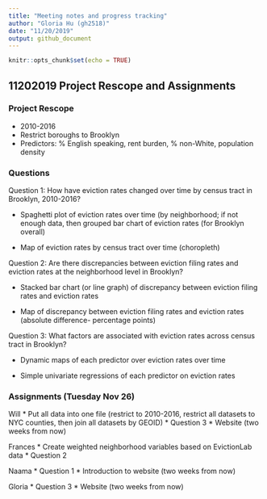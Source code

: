 ```yaml
---
title: "Meeting notes and progress tracking"
author: "Gloria Hu (gh2518)"
date: "11/20/2019"
output: github_document
---
```


```r
knitr::opts_chunk$set(echo = TRUE)
```

## 11202019 Project Rescope and Assignments

### Project Rescope
- 2010-2016
- Restrict boroughs to Brooklyn
- Predictors: % English speaking, rent burden, % non-White, population density

### Questions
Question 1: How have eviction rates changed over time by census tract in Brooklyn, 2010-2016?

* Spaghetti plot of eviction rates over time (by neighborhood; if not enough data, then grouped bar chart of eviction rates (for Brooklyn overall)

* Map of eviction rates by census tract over time (choropleth)

Question 2: Are there discrepancies between eviction filing rates and eviction rates at the neighborhood level in Brooklyn?

* Stacked bar chart (or line graph) of discrepancy between eviction filing rates and eviction rates

* Map of discrepancy between eviction filing rates and eviction rates (absolute difference- percentage points)

Question 3: What factors are associated with eviction rates across census tract in Brooklyn?

* Dynamic maps of each predictor over eviction rates over time

* Simple univariate regressions of each predictor on eviction rates

### Assignments (Tuesday Nov 26)
Will
* Put all data into one file (restrict to 2010-2016, restrict all datasets to NYC counties, then join all datasets by GEOID)
* Question 3
* Website (two weeks from now)

Frances
* Create weighted neighborhood variables based on EvictionLab data
* Question 2

Naama
* Question 1
* Introduction to website (two weeks from now)

Gloria
* Question 3
* Website (two weeks from now)
